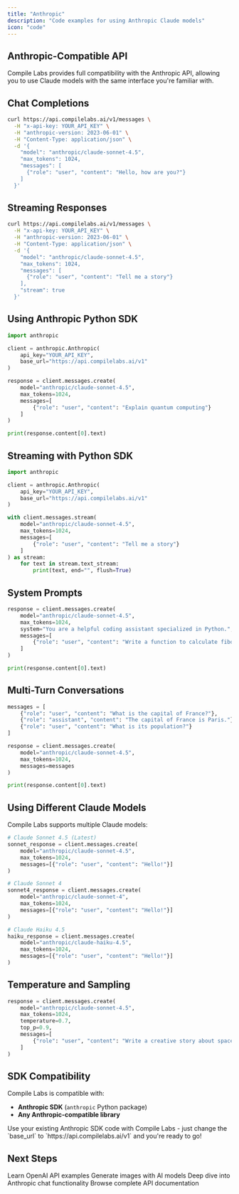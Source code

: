 ```yaml
---
title: "Anthropic"
description: "Code examples for using Anthropic Claude models"
icon: "code"
---
```


## Anthropic-Compatible API

Compile Labs provides full compatibility with the Anthropic API, allowing you to use Claude models with the same interface you're familiar with.

## Chat Completions

```bash
curl https://api.compilelabs.ai/v1/messages \
  -H "x-api-key: YOUR_API_KEY" \
  -H "anthropic-version: 2023-06-01" \
  -H "Content-Type: application/json" \
  -d '{
    "model": "anthropic/claude-sonnet-4.5",
    "max_tokens": 1024,
    "messages": [
      {"role": "user", "content": "Hello, how are you?"}
    ]
  }'
```

## Streaming Responses

```bash
curl https://api.compilelabs.ai/v1/messages \
  -H "x-api-key: YOUR_API_KEY" \
  -H "anthropic-version: 2023-06-01" \
  -H "Content-Type: application/json" \
  -d '{
    "model": "anthropic/claude-sonnet-4.5",
    "max_tokens": 1024,
    "messages": [
      {"role": "user", "content": "Tell me a story"}
    ],
    "stream": true
  }'
```

## Using Anthropic Python SDK

```python
import anthropic

client = anthropic.Anthropic(
    api_key="YOUR_API_KEY",
    base_url="https://api.compilelabs.ai/v1"
)

response = client.messages.create(
    model="anthropic/claude-sonnet-4.5",
    max_tokens=1024,
    messages=[
        {"role": "user", "content": "Explain quantum computing"}
    ]
)

print(response.content[0].text)
```

## Streaming with Python SDK

```python
import anthropic

client = anthropic.Anthropic(
    api_key="YOUR_API_KEY",
    base_url="https://api.compilelabs.ai/v1"
)

with client.messages.stream(
    model="anthropic/claude-sonnet-4.5",
    max_tokens=1024,
    messages=[
        {"role": "user", "content": "Tell me a story"}
    ]
) as stream:
    for text in stream.text_stream:
        print(text, end="", flush=True)
```

## System Prompts

```python
response = client.messages.create(
    model="anthropic/claude-sonnet-4.5",
    max_tokens=1024,
    system="You are a helpful coding assistant specialized in Python.",
    messages=[
        {"role": "user", "content": "Write a function to calculate fibonacci numbers"}
    ]
)

print(response.content[0].text)
```

## Multi-Turn Conversations

```python
messages = [
    {"role": "user", "content": "What is the capital of France?"},
    {"role": "assistant", "content": "The capital of France is Paris."},
    {"role": "user", "content": "What is its population?"}
]

response = client.messages.create(
    model="anthropic/claude-sonnet-4.5",
    max_tokens=1024,
    messages=messages
)

print(response.content[0].text)
```

## Using Different Claude Models

Compile Labs supports multiple Claude models:

```python
# Claude Sonnet 4.5 (Latest)
sonnet_response = client.messages.create(
    model="anthropic/claude-sonnet-4.5",
    max_tokens=1024,
    messages=[{"role": "user", "content": "Hello!"}]
)

# Claude Sonnet 4
sonnet4_response = client.messages.create(
    model="anthropic/claude-sonnet-4",
    max_tokens=1024,
    messages=[{"role": "user", "content": "Hello!"}]
)

# Claude Haiku 4.5
haiku_response = client.messages.create(
    model="anthropic/claude-haiku-4.5",
    max_tokens=1024,
    messages=[{"role": "user", "content": "Hello!"}]
)
```

## Temperature and Sampling

```python
response = client.messages.create(
    model="anthropic/claude-sonnet-4.5",
    max_tokens=1024,
    temperature=0.7,
    top_p=0.9,
    messages=[
        {"role": "user", "content": "Write a creative story about space exploration"}
    ]
)
```

## SDK Compatibility

Compile Labs is compatible with:

- **Anthropic SDK** (`anthropic` Python package)
- **Any Anthropic-compatible library**

<Info>
Use your existing Anthropic SDK code with Compile Labs - just change the `base_url` to `https://api.compilelabs.ai/v1` and you're ready to go!
</Info>

## Next Steps

<CardGroup cols={2}>

<Card title="OpenAI Examples" icon="code" href="/examples/openai">
Learn OpenAI API examples
</Card>

<Card title="Image Generation" icon="image" href="/examples/image-generation">
Generate images with AI models
</Card>

<Card title="Chat Completions" icon="comments" href="/modalities/chat-completions-anthropic">
Deep dive into Anthropic chat functionality
</Card>

<Card title="API Reference" icon="code" href="/api-reference">
Browse complete API documentation
</Card>

</CardGroup>

